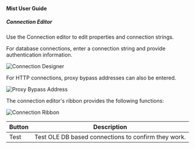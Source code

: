 #### Mist User Guide
##### Connection Editor

Use the Connection editor to edit properties and connection strings.

For database connections, enter a connection string and provide authentication information.

![Connection Designer](/img/bimlstudio/Connection1.png)

For HTTP connections, proxy bypass addresses can also be entered.

![Proxy Bypass Address](/img/bimlstudio/Connection2.png)

The connection editor's ribbon provides the following functions:

![Connection Ribbon](/img/bimlstudio/Connection3.png)

Button | Description
--- | ---
Test | Test OLE DB based connections to confirm they work.